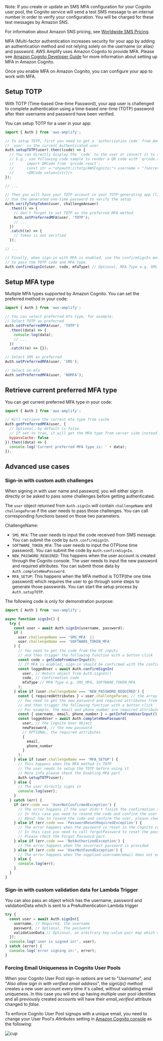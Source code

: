 <Callout>
Note: If you create or update an SMS MFA configuration for your Cognito user pool, the Cognito service will send a test SMS message to an internal number in order to verify your configuration. You will be charged for these test messages by Amazon SNS. 

For information about Amazon SNS pricing, see [Worldwide SMS Pricing](https://aws.amazon.com/sns/sms-pricing/).
</Callout>

MFA (Multi-factor authentication increases security for your app by adding an authentication method and not relying solely on the username (or alias) and password. AWS Amplify uses Amazon Cognito to provide MFA. Please see [Amazon Cognito Developer Guide](https://docs.aws.amazon.com/cognito/latest/developerguide/user-pool-settings-mfa.html) for more information about setting up MFA in Amazon Cognito.

Once you enable MFA on Amazon Cognito, you can configure your app to work with MFA.

## Setup TOTP

With TOTP (Time-based One-time Password), your app user is challenged to complete authentication using a time-based one-time (TOTP) password after their username and password have been verified.

You can setup TOTP for a user in your app:

```javascript
import { Auth } from 'aws-amplify';

// To setup TOTP, first you need to get a `authorization code` from Amazon Cognito
// `user` is the current Authenticated user
Auth.setupTOTP(user).then((code) => {
  // You can directly display the `code` to the user or convert it to a QR code to be scanned.
  // E.g., use following code sample to render a QR code with `qrcode.react` component:
  //      import QRCode from 'qrcode.react';
  //      const str = "otpauth://totp/AWSCognito:"+ username + "?secret=" + code + "&issuer=" + issuer;
  //      <QRCode value={str}/>
});

// ...

// Then you will have your TOTP account in your TOTP-generating app (like Google Authenticator)
// Use the generated one-time password to verify the setup
Auth.verifyTotpToken(user, challengeAnswer)
  .then(() => {
    // don't forget to set TOTP as the preferred MFA method
    Auth.setPreferredMFA(user, 'TOTP');
    // ...
  })
  .catch((e) => {
    // Token is not verified
  });

// ...

// Finally, when sign-in with MFA is enabled, use the confirmSignIn method 
// to pass the TOTP code and MFA type. 
Auth.confirmSignIn(user, code, mfaType) // Optional, MFA Type e.g. SMS_MFA || SOFTWARE_TOKEN_MFA


```

## Setup MFA type

Multiple MFA types supported by Amazon Cognito. You can set the preferred method in your code:

```javascript
import { Auth } from 'aws-amplify';

// You can select preferred mfa type, for example:
// Select TOTP as preferred
Auth.setPreferredMFA(user, 'TOTP')
  .then((data) => {
    console.log(data);
    // ...
  })
  .catch((e) => {});

// Select SMS as preferred
Auth.setPreferredMFA(user, 'SMS');

// Select no-mfa
Auth.setPreferredMFA(user, 'NOMFA');
```

## Retrieve current preferred MFA type

You can get current preferred MFA type in your code:

```javascript
import { Auth } from 'aws-amplify';

// Will retrieve the current mfa type from cache
Auth.getPreferredMFA(user, {
  // Optional, by default is false.
  // If set to true, it will get the MFA type from server side instead of from local cache.
  bypassCache: false
}).then((data) => {
  console.log('Current preferred MFA type is: ' + data);
});
```

## Advanced use cases

### Sign-in with custom auth challenges

When signing in with user name and password, you will either sign in directly or be asked to pass some challenges before getting authenticated.

The `user` object returned from `Auth.signIn` will contain `challengeName` and `challengeParam` if the user needs to pass those challenges. You can call corresponding functions based on those two parameters.

ChallengeName:

- `SMS_MFA`: The user needs to input the code received from SMS message. You can submit the code by `Auth.confirmSignIn`.
- `SOFTWARE_TOKEN_MFA`: The user needs to input the OTP(one time password). You can submit the code by `Auth.confirmSignIn`.
- `NEW_PASSWORD_REQUIRED`: This happens when the user account is created through the Cognito console. The user needs to input the new password and required attributes. You can submit those data by `Auth.completeNewPassword`.
- `MFA_SETUP`: This happens when the MFA method is TOTP(the one time password) which requires the user to go through some steps to generate those passwords. You can start the setup process by `Auth.setupTOTP`.

The following code is only for demonstration purpose:

```javascript
import { Auth } from 'aws-amplify';

async function signIn() {
  try {
    const user = await Auth.signIn(username, password);
    if (
      user.challengeName === 'SMS_MFA' ||
      user.challengeName === 'SOFTWARE_TOKEN_MFA'
    ) {
      // You need to get the code from the UI inputs
      // and then trigger the following function with a button click
      const code = getCodeFromUserInput();
      // If MFA is enabled, sign-in should be confirmed with the confirmation code
      const loggedUser = await Auth.confirmSignIn(
        user, // Return object from Auth.signIn()
        code, // Confirmation code
        mfaType // MFA Type e.g. SMS_MFA, SOFTWARE_TOKEN_MFA
      );
    } else if (user.challengeName === 'NEW_PASSWORD_REQUIRED') {
      const { requiredAttributes } = user.challengeParam; // the array of required attributes, e.g ['email', 'phone_number']
      // You need to get the new password and required attributes from the UI inputs
      // and then trigger the following function with a button click
      // For example, the email and phone_number are required attributes
      const { username, email, phone_number } = getInfoFromUserInput();
      const loggedUser = await Auth.completeNewPassword(
        user, // the Cognito User Object
        newPassword, // the new password
        // OPTIONAL, the required attributes
        {
          email,
          phone_number
        }
      );
    } else if (user.challengeName === 'MFA_SETUP') {
      // This happens when the MFA method is TOTP
      // The user needs to setup the TOTP before using it
      // More info please check the Enabling MFA part
      Auth.setupTOTP(user);
    } else {
      // The user directly signs in
      console.log(user);
    }
  } catch (err) {
    if (err.code === 'UserNotConfirmedException') {
      // The error happens if the user didn't finish the confirmation step when signing up
      // In this case you need to resend the code and confirm the user
      // About how to resend the code and confirm the user, please check the signUp part
    } else if (err.code === 'PasswordResetRequiredException') {
      // The error happens when the password is reset in the Cognito console
      // In this case you need to call forgotPassword to reset the password
      // Please check the Forgot Password part.
    } else if (err.code === 'NotAuthorizedException') {
      // The error happens when the incorrect password is provided
    } else if (err.code === 'UserNotFoundException') {
      // The error happens when the supplied username/email does not exist in the Cognito user pool
    } else {
      console.log(err);
    }
  }
}
```

### Sign-in with custom validation data for Lambda Trigger

You can also pass an object which has the username, password and validationData which is sent to a PreAuthentication Lambda trigger

```js
try {
  const user = await Auth.signIn({
    username, // Required, the username
    password, // Optional, the password
    validationData // Optional, an arbitrary key-value pair map which can contain any key and will be passed to your PreAuthentication Lambda trigger as-is. It can be used to implement additional validations around authentication
  });
  console.log('user is signed in!', user);
} catch (error) {
  console.log('error signing in:', error);
}
```

### Forcing Email Uniqueness in Cognito User Pools

When your Cognito User Pool sign-in options are set to "_Username_", and "_Also allow sign in with verified email address_", the _signUp()_ method creates a new user account every time it's called, without validating email uniqueness. In this case you will end up having multiple user pool identities and all previously created accounts will have their _email_verified_ attribute changed to _false_.

To enforce Cognito User Pool signups with a unique email, you need to change your User Pool's _Attributes_ setting in [Amazon Cognito console](https://console.aws.amazon.com/cognito) as the following:

![cup](/images/cognito_user_pool_settings.png)
